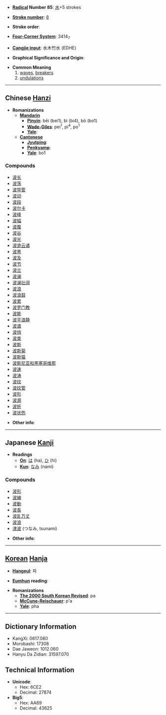 * '''[[Wiktionary:Chinese radical index| Radical]] Number 85''': [[Wiktionary:Chinese radical index 水|水]]+5 strokes

* '''[[Wiktionary:Chinese total strokes index|Stroke number]]''': [[Wiktionary:Chinese total strokes index 8|8]]

* '''Stroke order''': 

* '''[[Wiktionary:Chinese four corner index|Four-Corner System]]''': 3414<sub>7</sub>

* '''[[Wiktionary:Chinese Cangjie index|Cangjie input]]''': 水木竹水 (EDHE)

* '''Graphical Significance and Origin''': 

* '''Common Meaning'''
*# [[wave]]s, [[breaker]]s
*# [[undulation]]s


----

== Chinese [[Hanzi]] ==

* '''Romanizations'''
** '''[[Mandarin]]'''
*** '''[[Pinyin]]''': bēi (bei1), bì (bi4), bō (bo1)
*** '''[[Wade-Giles]]''': pei<sup>1</sup>, pi<sup>4</sup>, po<sup>1</sup>
*** '''[[Yale]]''': 
** '''[[Cantonese]]'''
*** '''[[Jyutping]]''':
*** '''[[Penkyamp]]''': 
*** '''[[Yale]]''': bo1

===Compounds===
*[[波长]]
*[[波荡]]
*[[波导管]]
*[[波动]]
*[[波段]]
*[[波尔卡]]
*[[波峰]]
*[[波幅]]
*[[波腹]]
*[[波谷]]
*[[波光]]
*[[波诡云谲]]
*[[波黑]]
*[[波及]]
*[[波节]]
*[[波兰]]
*[[波澜]]
*[[波澜壮阔]]
*[[波浪]]
*[[波浪鼓]]
*[[波累]]
*[[波罗门教]]
*[[波能]]
*[[波平浪静]]
*[[波谱]]
*[[波俏]]
*[[波束]]
*[[波斯]]
*[[波斯菊]]
*[[波斯猫]]
*[[波斯尼亚和黑塞哥维那]]
*[[波速]]
*[[波涛]]
*[[波纹]]
*[[波纹管]]
*[[波形]]
*[[波源]]
*[[波折]]
*[[波状热]]

* '''Other info''': 

----

== Japanese [[Kanji]] ==

* '''Readings'''
** '''[[On]]''': [[は]] (ha), [[ひ]] (hi)
** '''[[Kun]]''': [[なみ]] (nami)

===Compounds===
*[[波形]]
*[[波線]]
*[[波動]]
*[[波長]]
*[[波乱万丈]]
*[[波浪]]
*[[津波]] (つなみ, tsunami)

* '''Other info''':  

----

== [[Korean]] [[Hanja]] ==

* '''[[Hangeul]]''': 파

* '''[[Eumhun]] reading''': 

* '''Romanizations'''
** '''[[The 2000 South Korean Revised Romanization|The 2000 South Korean Revised]]''': pa
** '''[[McCune-Reischauer]]''': p'a
** '''[[Yale]]''': pha

----

== Dictionary Information ==

* KangXi: 0617.080
* Morobashi: 17308
* Dae Jaweon: 1012.060
* Hanyu Da Zidian: 31597.070

== Technical Information ==

* '''Unicode''':
** Hex: 6CE2
** Decimal: 27874
* '''Big5''':
** Hex: AA69
** Decimal: 43625